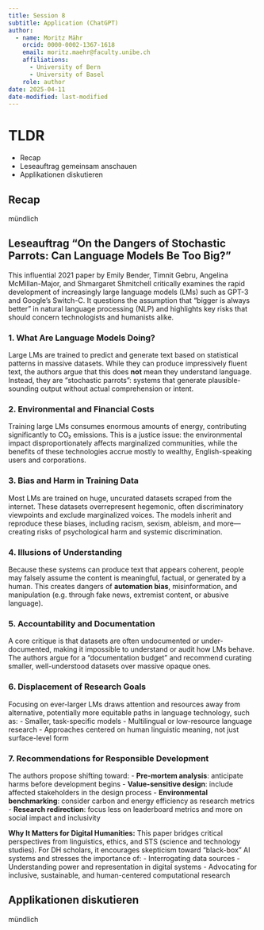 ```yaml
---
title: Session 8
subtitle: Application (ChatGPT)
author: 
  - name: Moritz Mähr
    orcid: 0000-0002-1367-1618
    email: moritz.maehr@faculty.unibe.ch
    affiliations:
      - University of Bern
      - University of Basel
    role: author
date: 2025-04-11
date-modified: last-modified
---
```


# TLDR

-   Recap
-   Leseauftrag gemeinsam anschauen
-   Applikationen diskutieren

## Recap

mündlich

## Leseauftrag "On the Dangers of Stochastic Parrots: Can Language Models Be Too Big?"

This influential 2021 paper by Emily Bender, Timnit Gebru, Angelina McMillan-Major, and Shmargaret Shmitchell critically examines the rapid development of increasingly large language models (LMs) such as GPT-3 and Google's Switch-C. It questions the assumption that "bigger is always better" in natural language processing (NLP) and highlights key risks that should concern technologists and humanists alike.

### 1. **What Are Language Models Doing?**

Large LMs are trained to predict and generate text based on statistical patterns in massive datasets. While they can produce impressively fluent text, the authors argue that this does **not** mean they understand language. Instead, they are "stochastic parrots": systems that generate plausible-sounding output without actual comprehension or intent.

### 2. **Environmental and Financial Costs**

Training large LMs consumes enormous amounts of energy, contributing significantly to CO₂ emissions. This is a justice issue: the environmental impact disproportionately affects marginalized communities, while the benefits of these technologies accrue mostly to wealthy, English-speaking users and corporations.

### 3. **Bias and Harm in Training Data**

Most LMs are trained on huge, uncurated datasets scraped from the internet. These datasets overrepresent hegemonic, often discriminatory viewpoints and exclude marginalized voices. The models inherit and reproduce these biases, including racism, sexism, ableism, and more—creating risks of psychological harm and systemic discrimination.

### 4. **Illusions of Understanding**

Because these systems can produce text that appears coherent, people may falsely assume the content is meaningful, factual, or generated by a human. This creates dangers of **automation bias**, misinformation, and manipulation (e.g. through fake news, extremist content, or abusive language).

### 5. **Accountability and Documentation**

A core critique is that datasets are often undocumented or under-documented, making it impossible to understand or audit how LMs behave. The authors argue for a "documentation budget" and recommend curating smaller, well-understood datasets over massive opaque ones.

### 6. **Displacement of Research Goals**

Focusing on ever-larger LMs draws attention and resources away from alternative, potentially more equitable paths in language technology, such as: - Smaller, task-specific models - Multilingual or low-resource language research - Approaches centered on human linguistic meaning, not just surface-level form

### 7. **Recommendations for Responsible Development**

The authors propose shifting toward: - **Pre-mortem analysis**: anticipate harms before development begins - **Value-sensitive design**: include affected stakeholders in the design process - **Environmental benchmarking**: consider carbon and energy efficiency as research metrics - **Research redirection**: focus less on leaderboard metrics and more on social impact and inclusivity

**Why It Matters for Digital Humanities:** This paper bridges critical perspectives from linguistics, ethics, and STS (science and technology studies). For DH scholars, it encourages skepticism toward "black-box" AI systems and stresses the importance of: - Interrogating data sources - Understanding power and representation in digital systems - Advocating for inclusive, sustainable, and human-centered computational research

## Applikationen diskutieren

mündlich